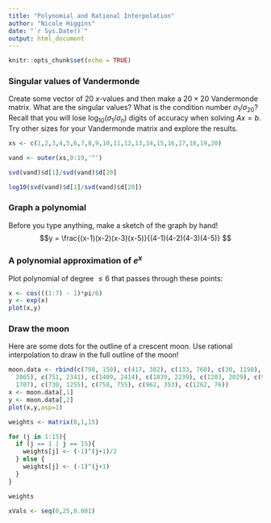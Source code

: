 ```yaml
---
title: "Polynomial and Rational Interpolation"
author: "Nicole Higgins"
date: "`r Sys.Date()`"
output: html_document
---
```


```r
knitr::opts_chunk$set(echo = TRUE)
```

### Singular values of Vandermonde
Create some vector of 20 $x$-values and then make a $20\times20$ Vandermonde matrix. What are the singular values? What is the condition number $\sigma_1 / \sigma_{20}$? Recall that you will lose $\log_{10}(\sigma_1/\sigma_n)$ digits of accuracy when solving $Ax=b$. Try other sizes for your Vandermonde matrix and explore the results. 

```r
xs <- c(1,2,3,4,5,6,7,8,9,10,11,12,13,14,15,16,17,18,19,20)

vand <- outer(xs,0:19,'^')

svd(vand)$d[1]/svd(vand)$d[20]

log10(svd(vand)$d[1]/svd(vand)$d[20])
```



### Graph a polynomial 
Before you type anything, make a sketch of the graph by hand! 
$$y = \frac{(x-1)(x-2)(x-3)(x-5)}{(4-1)(4-2)(4-3)(4-5)} $$


### A polynomial approximation of $e^x$ 
Plot polynomial of degree $\le 6$ that passes through these points: 
```r
x <- cos(((1:7) - 1)*pi/6)
y <- exp(x)
plot(x,y)
```




### Draw the moon
Here are some dots for the outline of a crescent moon. Use rational interpolation to draw in the full outline of the moon! 
```r
moon.data <- rbind(c(798, 150), c(417, 382), c(133, 760), c(30, 1198), c(89, 1639), c(354, 
  2065), c(751, 2341), c(1409, 2414), c(1839, 2239), c(1203, 2029), c(903, 
  1707), c(730, 1255), c(758, 755), c(962, 353), c(1262, 76))
x <- moon.data[,1]
y <- moon.data[,2]
plot(x,y,asp=1)
```

```r
weights <- matrix(0,1,15)

for (j in 1:15){
  if (j == 1 | j == 15){
    weights[j] <- (-1)^(j+1)/2
  } else {
    weights[j] <- (-1)^(j+1)
  }
}

weights
```

```r
xVals <- seq(0,25,0.001)


```



